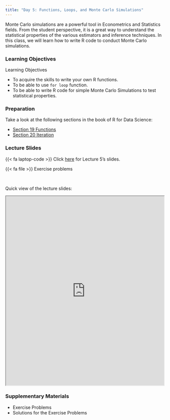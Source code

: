 ```yaml
---
title: "Day 5: Functions, Loops, and Monte Carlo Simulations"
---
```


Monte Carlo simulations are a powerful tool in Econometrics and Statistics fields. From the student perspective, it is a great way to understand the statistical properties of the various estimators and inference techniques. In this class, we will learn how to write R code to conduct Monte Carlo simulations.

### Learning Objectives

:::{.goals}
::::{.goals-header}
Learning Objectives
::::
::::{.goals-container}
+ To acquire the skills to write your own R functions.
+ To be able to use `for loop` function.
+ To be able to write R code for simple Monte Carlo Simulations to test statistical properties. 
::::
:::


### Preparation
Take a look at the following sections in the book of R for Data Science:

+ [Section 19 Functions](https://r4ds.had.co.nz/functions.html)
+ [Section 20 Iteration](https://r4ds.had.co.nz/iteration.html)


### Lecture Slides

{{< fa laptop-code >}}  Click [here](https://shunkei3.github.io/R-slides/Lec_notes/Lec5/Lec5.html){target="_blank"} for Lecture 5's slides.

{{< fa file >}} Exercise problems
<!-- {{< fa file >}} [Exercise problems](https://shunkei3.github.io/R-slides/Lec_notes/Lec1/Lec1_exercise_solution.html){target="_blank"}: Exercise problems for Lecture 5. Solution is attached. -->

<br>

Quick view of the lecture slides:


```{=html}
<div style="display: flex; justify-content: center;"> 
<iframe width="900" height="600" src="https://shunkei3.github.io/R-slides/Lec_notes/Lec5/Lec5.html" title="Webpage example"></iframe>
</div>
```

### Supplementary Materials
+ Exercise Problems
+ Solutions for the Exercise Problems




